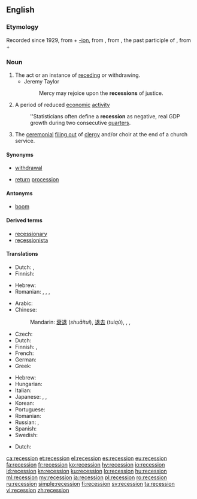==English==
{{wikipedia}}

===Etymology===
Recorded since 1929, from {{term|recess}} + [[-ion]], from {{etyl|la|en}} {{term|recessus||a going back, retreat|lang=la}}, from {{term|recessum}}, the past participle of {{term|recedere||to recede}}, from {{term|re-||back}} + {{term|cedere||to go}}

===Noun===
{{en-noun}}

# The act or an instance of [[receding]] or withdrawing.
#* Jeremy Taylor
#*: Mercy may rejoice upon the '''recessions''' of justice.
# A period of reduced [[economic]] [[activity]]
#: ''Statisticians often define a '''recession''' as negative, real GDP growth during two consecutive [[quarter]]s.
# The [[ceremonial]] [[file out|filing out]] of [[clergy]] and/or choir at the end of a church service.

====Synonyms====
* {{qualifier|receding}} [[withdrawal]]
* {{qualifier|ceremonial}} [[return]] [[procession]]

====Antonyms====
* {{sense|period of reduced economic activity}} [[boom]]

====Derived terms====
* [[recessionary]]
* [[recessionista]]

====Translations====
{{trans-top|act or an instance of receding}}
* Dutch: {{t|nl|terugtrekking}}, {{t+|nl|terugtocht}}
* Finnish: {{t|fi|taantuminen}}
{{trans-mid}}
* Hebrew: {{t|he|נסיגה|f|tr=nesigá}}
* Romanian: {{t+|ro|retragere|f}}, {{t+|ro|recesiune}}, {{t+|ro|recesie|f}}, {{t+|ro|îndepărtare}}
{{trans-bottom}}

{{trans-top|a period of reduced economic activity}}
* Arabic: {{t|ar|تَرَاجُع}}
* Chinese:
*: Mandarin: [[衰退]] (''shuāituì''), [[退去]] (''tuìqù''), {{t|cmn|经济萧条|sc=Hani}}, {{t+|cmn|蕭條}}, {{t+|cmn|萧条|tr=xiāotiáo}}
* Czech: {{t|cs|recese|f}}
* Dutch: {{t+|nl|recessie}}
* Finnish: {{t+|fi|taantuma}}, {{t|fi|laskusuhdanne}}
* French: {{t+|fr|récession|f}}
* German: {{t+|de|Rezession|f}}
* Greek: {{t+|el|ύφεση|f}}
{{trans-mid}}
* Hebrew: {{t|he|מיתון|m|tr=mitún}}
* Hungarian: {{t+|hu|recesszió}}
* Italian: {{t+|it|recessione|f}}
* Japanese: {{t+|ja|不況|tr=[[ふきょう]], ''fukyō''}}, {{t|ja|退去|tr=[[たいきょ]], ''taikyo''}}, {{t+|ja|衰退|tr=[[すいたい]], ''suitai''}}
* Korean: {{t+|ko|불황|sc=Kore}}
* Portuguese: {{t+|pt|recessão|f}}
* Romanian: {{t+|ro|recesiune|f}}
* Russian: {{t+|ru|спад|m}}, {{t+|ru|реце́ссия|f}}
* Spanish: {{t+|es|recesión|f}}
* Swedish: {{t+|sv|recession|c}}
{{trans-bottom}}

{{trans-top|ceremonial filing out of clergy and/or choir at the end of a church service}}
* Dutch: {{t|nl|uittredeprocessie}}
{{trans-mid}}
{{trans-bottom}}

[[ca:recession]]
[[et:recession]]
[[el:recession]]
[[es:recession]]
[[eu:recession]]
[[fa:recession]]
[[fr:recession]]
[[ko:recession]]
[[hy:recession]]
[[io:recession]]
[[id:recession]]
[[kn:recession]]
[[ku:recession]]
[[lo:recession]]
[[hu:recession]]
[[ml:recession]]
[[my:recession]]
[[ja:recession]]
[[pl:recession]]
[[ro:recession]]
[[ru:recession]]
[[simple:recession]]
[[fi:recession]]
[[sv:recession]]
[[ta:recession]]
[[vi:recession]]
[[zh:recession]]